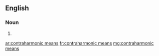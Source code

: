 ==English==

===Noun===
{{head|en|noun plural form}}

# {{plural of|contraharmonic mean|lang=en}}

[[ar:contraharmonic means]]
[[fr:contraharmonic means]]
[[mg:contraharmonic means]]